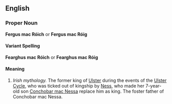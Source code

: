 {{Wikipedia}}
==English==

===Proper Noun===
'''Fergus mac Róich''' or '''Fergus mac Róig'''
====Variant Spelling====
'''Fearghus mac Róich''' or '''Fearghus mac Róig'''
====Meaning====
#''Irish mythology.'' The former king of [[Ulster]] during the events of the [[Ulster Cycle]], who was ticked out of kingship by [[Ness]], who made her 7-year-old son [[Conchobar mac Nessa]] replace him as king. The foster father of Conchobar mac Nessa.